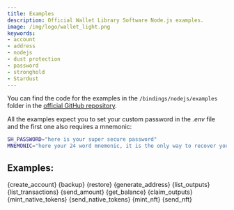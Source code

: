 ```yaml
---
title: Examples
description: Official Wallet Library Software Node.js examples.
image: /img/logo/wallet_light.png
keywords:
- account
- address
- nodejs
- dust protection
- password
- stronghold
- Stardust
---
```


You can find the code for the examples in the `/bindings/nodejs/examples` folder in the [official GitHub repository](https://github.com/iotaledger/wallet.rs/tree/develop/bindings/nodejs/examples).

All the examples expect you to set your custom password  in the _.env_ file and the first one also requires a mnemonic:

```bash
SH_PASSWORD="here is your super secure password"
MNEMONIC="here your 24 word mnemonic, it is the only way to recover your account if you ever forget your password and/or lose the stronghold file"
```

## Examples:

<CodeBlock className="language-javascript">
  {create_account}
</CodeBlock>

<CodeBlock className="language-javascript">
  {backup}
</CodeBlock>

<CodeBlock className="language-javascript">
  {restore}
</CodeBlock>

<CodeBlock className="language-javascript">
  {generate_address}
</CodeBlock>

<CodeBlock className="language-javascript">
  {list_outputs}
</CodeBlock>

<CodeBlock className="language-javascript">
  {list_transactions}
</CodeBlock>

<CodeBlock className="language-javascript">
  {send_amount}
</CodeBlock>

<CodeBlock className="language-javascript">
  {get_balance}
</CodeBlock>

<CodeBlock className="language-javascript">
  {claim_outputs}
</CodeBlock>

<CodeBlock className="language-javascript">
  {mint_native_tokens}
</CodeBlock>

<CodeBlock className="language-javascript">
  {send_native_tokens}
</CodeBlock>

<CodeBlock className="language-javascript">
  {mint_nft}
</CodeBlock>

<CodeBlock className="language-javascript">
  {send_nft}
</CodeBlock>
